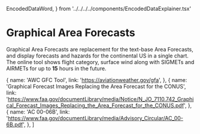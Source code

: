  EncodedDataWord,
} from '../../../../components/EncodedDataExplainer.tsx'


# Graphical Area Forecasts

Graphical Area Forecasts are replacement for the text-base Area Forecasts, and
display forecasts and hazards for the continental US in a single chart. The
online tool shows flight category, surface wind along with SIGMETs and AIRMETs
for up to **15** hours in the future.

  {
    name: 'AWC GFC Tool',
    link: 'https://aviationweather.gov/gfa',
  },
  {
    name: 'Graphical Forecast Images Replacing the Area Forecast for the CONUS',
    link: 'https://www.faa.gov/documentLibrary/media/Notice/N_JO_7110.742_Graphical_Forecast_Images_Replacing_the_Area_Forecast_for_the_CONUS.pdf',
  },
  {
    name: 'AC 00-06B',
    link: 'https://www.faa.gov/documentLibrary/media/Advisory_Circular/AC_00-6B.pdf',
  },
]
